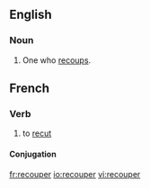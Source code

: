 ==English==

===Noun===
{{en-noun}}

# One who [[recoup]]s.

==French==
{{wikify}}
===Verb===
{{infl|fr|verb}}

# to [[recut]]

====Conjugation====
{{fr-conj-er|recoup|avoir}}

[[fr:recouper]]
[[io:recouper]]
[[vi:recouper]]